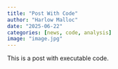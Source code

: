 ```yaml
---
title: "Post With Code"
author: "Harlow Malloc"
date: "2025-06-22"
categories: [news, code, analysis]
image: "image.jpg"
---
```


This is a post with executable code.

